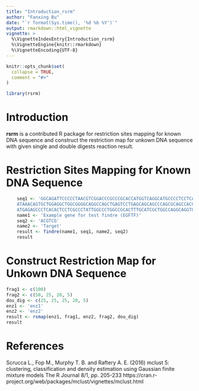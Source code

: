 ```yaml
---
title: "Introduction_rsrm"
author: "Fanxing Bu"
date: "`r format(Sys.time(), '%d %b %Y')`"
output: rmarkdown::html_vignette
vignette: >
  %\VignetteIndexEntry{Introduction_rsrm}
  %\VignetteEngine{knitr::rmarkdown}
  %\VignetteEncoding{UTF-8}
---
```


```r
knitr::opts_chunk$set(
  collapse = TRUE,
  comment = "#>"
)
```

```r
library(rsrm)
```

# Introduction

**rsrm** is a contributed R package for restriction sites mapping for known DNA sequence and construct the restriction map for unkown DNA sequence with given single and double digests reaction result.

# Restriction Sites Mapping for Known DNA Sequence

```r
    seq1 <- 'GGCAGATTCCCCCTAACGTCGGACCCGCCCGCACCATGGTCAGGCATGCCCCTCCTCATCGCTGGGCACAGCCCAGAGGGT
    ATAAACAGTGCTGGAGGCTGGCGGGGCAGGCCAGCTGAGTCCTGAGCAGCAGCCCAGCGCAGCCACCGAGACACC
    ATGAGAGCCCTCACACTCCTCGCCCTATTGGCCCTGGCCGCACTTTGCATCGCTGGCCAGGCAGGTGAGTGCCCC'
    name1 <- 'Example gene for test findre (EGFTF)'
    seq2 <- 'ACGTCG'
    name2 <- 'Target'
    result <- findre(name1, seq1, name2, seq2)
    result
```

# Construct Restriction Map for Unkown DNA Sequence

```r
frag1 <- c(100)
frag2 <- c(50, 25, 20, 5)
dou_dig <- c(25, 25, 25, 20, 5)
enz1 <- 'enz1'
enz2 <- 'enz2'
result <- rsmap(enz1, frag1, enz2, frag2, dou_dig)
result
```

# References
Scrucca L., Fop M., Murphy T. B. and Raftery A. E. (2016) mclust 5: clustering, classification and density estimation using Gaussian finite mixture models The R Journal 8/1, pp. 205-233 https://cran.r-project.org/web/packages/mclust/vignettes/mclust.html
